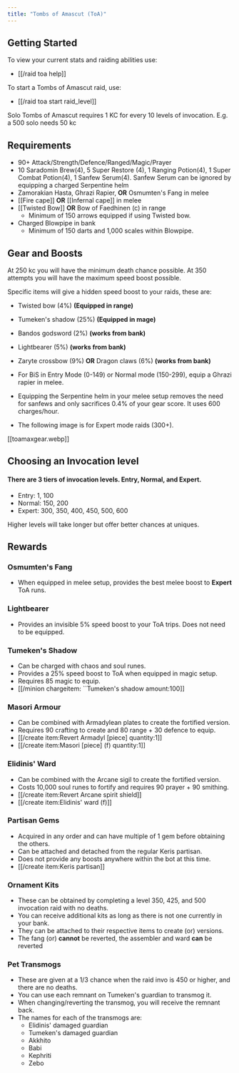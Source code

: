 ```yaml
---
title: "Tombs of Amascut (ToA)"
---
```


## Getting Started

To view your current stats and raiding abilities use:

- [[/raid toa help]]

To start a Tombs of Amascut raid, use:

- [[/raid toa start raid_level]]

Solo Tombs of Amascut requires 1 KC for every 10 levels of invocation. E.g. a 500 solo needs 50 kc

## Requirements

- 90+ Attack/Strength/Defence/Ranged/Magic/Prayer
- 10 Saradomin Brew(4), 5 Super Restore (4), 1 Ranging Potion(4), 1 Super Combat Potion(4), 1 Sanfew Serum(4). Sanfew Serum can be ignored by equipping a charged Serpentine helm
- Zamorakian Hasta, Ghrazi Rapier, **OR** Osmumten's Fang in melee
- [[Fire cape]] **OR** [[Infernal cape]] in melee
- [[Twisted Bow]] **OR** Bow of Faedhinen (c) in range
  - Minimum of 150 arrows equipped if using Twisted bow.
- Charged Blowpipe in bank
  - Minimum of 150 darts and 1,000 scales within Blowpipe.

## Gear and Boosts

At 250 kc you will have the minimum death chance possible. At 350 attempts you will have the maximum speed boost possible.

Specific items will give a hidden speed boost to your raids, these are:

- Twisted bow (4%) **(Equipped in range)**
- Tumeken's shadow (25%) **(Equipped in mage)**
- Bandos godsword (2%) **(works from bank)**
- Lightbearer (5%) **(works from bank)**
- Zaryte crossbow (9%) **OR** Dragon claws (6%) **(works from bank)**

- For BiS in Entry Mode (0-149) or Normal mode (150-299), equip a Ghrazi rapier in melee.
- Equipping the Serpentine helm in your melee setup removes the need for sanfews and only sacrifices 0.4% of your gear score. It uses 600 charges/hour.
- The following image is for Expert mode raids (300+).

[[toamaxgear.webp]]

## Choosing an Invocation level

#### There are 3 tiers of invocation levels. Entry, Normal, and Expert.

- Entry: 1, 100
- Normal: 150, 200
- Expert: 300, 350, 400, 450, 500, 600

Higher levels will take longer but offer better chances at uniques.

## Rewards

### Osmumten's Fang

- When equipped in melee setup, provides the best melee boost to **Expert** ToA runs.

### Lightbearer

- Provides an invisible 5% speed boost to your ToA trips. Does not need to be equipped.

### Tumeken's Shadow

- Can be charged with chaos and soul runes.
- Provides a 25% speed boost to ToA when equipped in magic setup.
- Requires 85 magic to equip.
- [[/minion chargeitem\: ``Tumeken's shadow amount\:100]]

### Masori Armour

- Can be combined with Armadylean plates to create the fortified version.
- Requires 90 crafting to create and 80 range + 30 defence to equip.
- [[/create item\:Revert Armadyl [piece] quantity\:1]]
- [[/create item\:Masori [piece] (f) quantity\:1]]

### Elidinis' Ward

- Can be combined with the Arcane sigil to create the fortified version.
- Costs 10,000 soul runes to fortify and requires 90 prayer + 90 smithing.
- [[/create item\:Revert Arcane spirit shield]]
- [[/create item\:Elidinis' ward (f)]]

### Partisan Gems

- Acquired in any order and can have multiple of 1 gem before obtaining the others.
- Can be attached and detached from the regular Keris partisan.
- Does not provide any boosts anywhere within the bot at this time.
- [[/create item\:Keris partisan]]

### Ornament Kits

- These can be obtained by completing a level 350, 425, and 500 invocation raid with no deaths.
- You can receive additional kits as long as there is not one currently in your bank.
- They can be attached to their respective items to create (or) versions.
- The fang (or) **cannot** be reverted, the assembler and ward **can** be reverted

### Pet Transmogs

- These are given at a 1/3 chance when the raid invo is 450 or higher, and there are no deaths.
- You can use each remnant on Tumeken's guardian to transmog it.
- When changing/reverting the transmog, you will receive the remnant back.
- The names for each of the transmogs are:
  - Elidinis' damaged guardian
  - Tumeken's damaged guardian
  - Akkhito
  - Babi
  - Kephriti
  - Zebo
